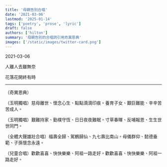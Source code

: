 ```yaml
---
title: '母親告別合唱'
date: '2021-03-06'
lastmod: '2025-01-14'
tags: ['poetry', 'prose', 'lyric']
draft: false
authors: ['hilton']
summary: '母親告別的合唱詞引用奇異恩典'
images: ['/static/images/twitter-card.png']
---
```




<time>2021-03-06</time>

<WVert>
人離人去雖無奈

花落花開終有時
</WVert>

---

（奇異恩典）


（玉明獨唱）慈母離世、︁懷念心生、︁點點滴滴印痕。︁養育子女、︁艱巨難能、︁辛辛苦苦成人。︁

（玉明獨唱）艱難持家、︁勤樸守恆、︁日日夜夜難眠。︁寸草春暉、︁反哺報恩、︁生生世世同門。︁

（全體大聲雄壯合唱）福壽全歸、︁駕鶴歸仙、︁九七壽比南山。︁母儀群仰、︁懿德垂範、︁子孫懷念永遠。︁

（兒童合唱）歡歡喜喜、︁快快樂樂、︁阿祖一路走好。︁歡歡喜喜、︁快快樂樂、︁阿祖一路走好。︁


